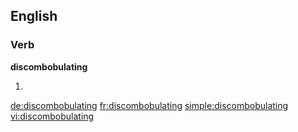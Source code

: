==English==

===Verb===
'''discombobulating'''

# {{present participle of|discombobulate}}

[[de:discombobulating]]
[[fr:discombobulating]]
[[simple:discombobulating]]
[[vi:discombobulating]]